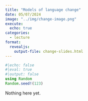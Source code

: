 ```yaml
---
title: "Models of language change"
date: 05/07/2024
image: "../img/change-image.png"
execute:
  echo: true
categories:
  - lecture
format:
  revealjs:
    output-file: change-slides.html
---
```


```julia
#|echo: false
#|eval: true
#|output: false
using Random
Random.seed!(123)
```

Nothing here yet.


